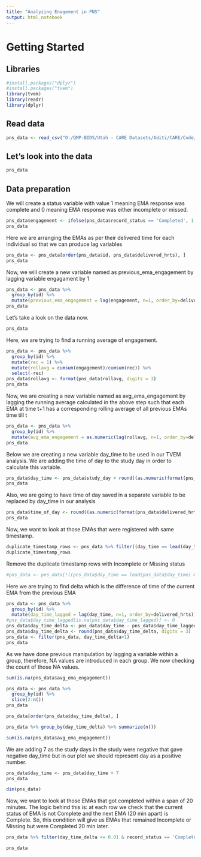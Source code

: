 ```yaml
---
title: "Analyzing Enagement in PNS"
output: html_notebook
---
```


# Getting Started

## Libraries

```r
#install.packages("dplyr")
#install.packages("tvem")
library(tvem)
library(readr)
library(dplyr)
```

## Read data

```r
pns_data <- read_csv("O:/QMP-BIDS/Utah - CARE Datasets/Aditi/CARE/Code/Survival-HMM-Care/PNS_EMA_data_for_end_users/curated_random_ema_pns_data_for_active_users.csv")
```

## Let's look into the data

```r
pns_data
```


## Data preparation

We will create a status variable with value 1 meaning EMA response was complete and 0 meaning EMA response was either incomplete or missed.

```r
pns_data$engagement <- ifelse(pns_data$record_status == 'Completed', 1, 0)
pns_data
```


Here we are arranging the EMAs as per their delivered time for each individual so that we can produce lag variables

```r
pns_data <- pns_data[order(pns_data$id, pns_data$delivered_hrts), ]
pns_data
```


Now, we will create a new variable named as previous_ema_engagement by lagging variable engagament by 1

```r
pns_data <- pns_data %>%
  group_by(id) %>%
  mutate(previous_ema_engagement = lag(engagement, n=1, order_by=delivered_hrts))
pns_data
```

Let's take a look on the data now.

```r
pns_data
```

Here, we are trying to find a running average of engagement.

```r
pns_data <- pns_data %>% 
  group_by(id) %>% 
  mutate(rec = 1) %>% 
  mutate(rollavg = cumsum(engagement)/cumsum(rec)) %>% 
  select(-rec)
pns_data$rollavg <- format(pns_data$rollavg, digits = 3)
pns_data
```


Now, we are creating a new variable named as avg_ema_engagement by lagging the running average calculated in the above step such that each EMA at time t+1 has a corresponding rolling average of all previous EMAs time till t

```r
pns_data <- pns_data %>%
  group_by(id) %>%
  mutate(avg_ema_engagement = as.numeric(lag(rollavg, n=1, order_by=delivered_hrts)))
pns_data
```

Below we are creating a new variable day_time to be used in our TVEM analysis. We are adding the time of day to the study day in order to calculate this variable.

```r
pns_data$day_time <- pns_data$study_day + round((as.numeric(format(pns_data$delivered_hrts,'%H'))+round(as.numeric(format(pns_data$delivered_hrts,'%M'))/60, digits = 2))/24, digits = 3)
pns_data
```


Also, we are going to have time of day saved in a separate variable to be replaced by day_time in our analysis

```r
pns_data$time_of_day <- round((as.numeric(format(pns_data$delivered_hrts,'%H'))+round(as.numeric(format(pns_data$delivered_hrts,'%M'))/60, digits = 2))/24, digits = 3)
pns_data
```
Now, we want to look at those EMAs that were registered with same timestamp.

```r
duplicate_timestamp_rows <- pns_data %>% filter((day_time == lead(day_time) & lead(record_status) == 'Completed') | (day_time == lag(day_time) & lag(record_status) == 'Completed'))
duplicate_timestamp_rows
```

Remove the duplicate timestamp rows with Incomplete or Missing status

```r
#pns_data <- pns_data[!((pns_data$day_time == lead(pns_data$day_time) & lead(pns_data$record_status) == 'Complete') | (pns_data$day_time == lag(pns_data$day_time) & lag(pns_data$record_status) == 'Complete')),]
```

Here we are trying to find delta which is the difference of time of the current EMA from the previous EMA

```r
pns_data <- pns_data %>%
  group_by(id) %>%
  mutate(day_time_lagged = lag(day_time, n=1, order_by=delivered_hrts))
#pns_data$day_time_lagged[is.na(pns_data$day_time_lagged)] <- 0
pns_data$day_time_delta <- pns_data$day_time - pns_data$day_time_lagged
pns_data$day_time_delta <- round(pns_data$day_time_delta, digits = 3)
pns_data <- filter(pns_data, day_time_delta<1)
pns_data

```

As we have done previous manipulation by lagging a variable within a group, therefore, NA values are introduced in each group. We now checking the count of those NA values. 

```r
sum(is.na(pns_data$avg_ema_engagement))
```

```r
pns_data <- pns_data %>%
  group_by(id) %>%
  slice(2:n())
pns_data
```

```r
pns_data[order(pns_data$day_time_delta), ]
```

```r
pns_data %>% group_by(day_time_delta) %>% summarize(n())
```

```r
sum(is.na(pns_data$avg_ema_engagement))
```


We are adding 7 as the study days in the study were negative that gave negative day_time but in our plot we should represent day as a positive number.

```r
pns_data$day_time <- pns_data$day_time + 7
pns_data
```

```r
dim(pns_data)
```


Now, we want to look at those EMAs that got completed within a span of 20 minutes. The logic behind this is: at each row we check that the current status of EMA is not Complete and the next EMA (20 min apart) is Complete. So, this condition will give us EMAs that remained Incomplete or Missing but were Completed 20 min later.

```r
pns_data %>% filter(day_time_delta <= 0.01 & record_status == 'Completed' & lag(record_status) != "Completed")
```

```r
pns_data
```
